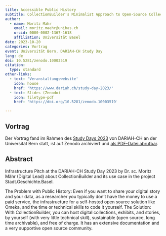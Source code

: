```yaml
---
title: Accessible Public History
subtitle: CollectionBuilder's Minimalist Approach to Open-Source Collections and Exhibits
author:
  - name: Moritz Mähr
    email: moritz.maehr@unibas.ch
    orcid: 0000-0002-1367-1618
    affiliation: Universität Basel
date: 2023-10-20
categories: Vortrag
event: Universität Bern, DARIAH-CH Study Day
lang: de
doi: 10.5281/zenodo.10003519
citation:
  type: standard
other-links:
  - text: 'Veranstaltungswebsite'
    icon: house
    href: 'https://www.dariah.ch/study-day-2023/'
  - text: Slides (Zenodo)
    icon: filetype-pdf
    href: 'https://doi.org/10.5281/zenodo.10003519'

---
```


## Vortrag

Der Vortrag fand im Rahmen des [Study Days 2023](https://www.dariah.ch/study-day-2023/) von DARIAH-CH an der Universität Bern statt, ist auf Zenodo archiviert und [als PDF-Datei abrufbar](https://doi.org/10.5281/zenodo.10003519).

## Abstract

Infrastructure Pitch at the DARIAH-CH Study Day 2023 by Dr. sc. Moritz Mähr (Digital Lead) about CollectionBuilder and its use case in the project Stadt.Geschichte.Basel.

The Problem with Public History: Even if you want to share your digital story and your data, as a researcher you typically don't have the money to use a paid service, the infrastructure for a self-hosted open source solution like Omeka, and the time or technical skills to code it yourself. The Solution: With CollectionBuilder, you can host digital collections, exhibits, and stories, by yourself (with very little technical skill), sustainable (open source, long time archivable), and free of charge. It has an extensive documentation and a very supportive open source community.
